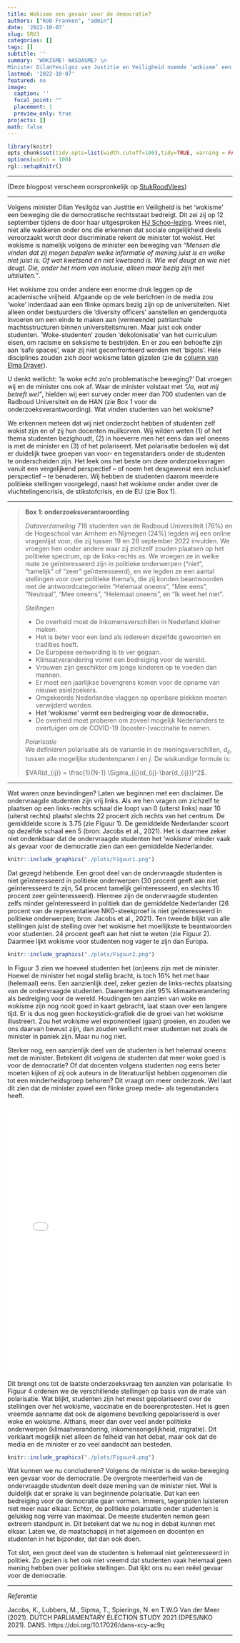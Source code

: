 ```yaml
---
title: Wokisme een gevaar voor de democratie?
authors: ["Rob Franken", "admin"]
date: '2022-10-07'
slug: SRV3
categories: []
tags: []
subtitle: ''
summary: 'WOKISME! WASDASME? \n
Minister DilanYesilgoz van Justitie en Veiligheid noemde ‘wokisme’ een bedreiging voor de democratie? Ons onderzoek laat zien dat een grote groep studenten van de Radboud Universiteit het met haar/hen eens is. Houdingen over wokisme leggen bovendien een sterke mate van polarisatie bloot. Toch, het echte gevaar voor de democratie is dat studenten maar amper geïnteresseerd zijn in politiek. Lees verder voor meer nuance ...'
lastmod: '2022-10-07'
featured: no
image: 
  caption: ''
  focal_point: ""
  placement: 1
  preview_only: true
projects: []
math: false
---
```



   
```r
library(knitr)
opts_chunk$set(tidy.opts=list(width.cutoff=100),tidy=TRUE, warning = FALSE, message = FALSE,comment = "#>", cache=TRUE, class.source=c("test"), class.output=c("test2"), echo=FALSE)
options(width = 100)
rgl::setupKnitr()
```


----

(Deze blogpost verscheen oorspronkelijk op [StukRoodVlees](https://stukroodvlees.nl/vinden-studenten-wokisme-een-gevaar-voor-de-democratie/))

---  



Volgens minister Dilan Yesilgöz van Justitie en Veiligheid is het ‘wokisme’ een beweging die de democratische rechtsstaat bedreigt. Dit zei zij op 12 september tijdens de door haar uitgesproken [HJ Schoo-lezing](https://www.vvd.nl/hj-schoo-lezing-door-dilan-yesilgoz-zegerius/). Vrees niet, niet alle wakkeren onder ons die erkennen dat sociale ongelijkheid deels veroorzaakt wordt door discriminatie rekent de minister tot wokist. Het wokisme is namelijk volgens de minister een beweging van *“Mensen die vinden dat zij mogen bepalen welke informatie of mening juist is en welke niet juist is. Of wat kwetsend en niet kwetsend is. Wie wel deugt en wie niet deugt. Die, onder het mom van inclusie, alleen maar bezig zijn met uitsluiten.”*.  

Het wokisme zou onder andere een enorme druk leggen op de academische vrijheid. Afgaande op de vele berichten in de media zou ‘woke’ inderdaad aan een flinke opmars bezig zijn op de universiteiten. Niet alleen onder bestuurders die ‘diversity officers’ aanstellen en genderquota invoeren om een einde te maken aan (vermeende) patriarchale machtsstructuren binnen universiteitsmuren. Maar juist ook onder studenten. ‘Woke-studenten’ zouden ‘dekolonisatie’ van het curriculum eisen, om racisme en seksisme te bestrijden. En er zou een behoefte zijn aan ‘safe spaces’, waar zij niet geconfronteerd worden met ‘bigots’. Hele disciplines zouden zich door wokisme laten gijzelen (zie de [column van Elma Drayer](https://www.volkskrant.nl/columns-opinie/waarom-geheimzinnig-doen-over-de-culturele-gijzeling-door-het-wokisme~b047aae6/)).  

U denkt wellicht: ‘Is woke echt zo’n problematische beweging?’ Dat vroegen wij en de minister ons ook af. Waar de minister volstaat met *“Ja, wat mij betreft wel”*, hielden wij een survey onder meer dan 700 studenten van de Radboud Universiteit en de HAN (zie Box 1 voor de onderzoeksverantwoording). Wat vinden studenten van het wokisme?  

We erkennen meteen dat wij niet onderzocht hebben of studenten zelf wokist zijn en of zij hun docenten muilkorven. Wij wilden weten (1) of het thema studenten bezighoudt, (2) in hoeverre men het eens dan wel oneens is met de minister en (3) of het polariseert. Met polarisatie bedoelen wij dat er duidelijk twee groepen van voor- en tegenstanders onder de studenten te onderscheiden zijn. Het leek ons het beste om deze onderzoeksvragen vanuit een vergelijkend perspectief – of noem het desgewenst een inclusief perspectief – te benaderen. Wij hebben de studenten daarom meerdere politieke stellingen voorgelegd, naast het wokisme onder ander over de vluchtelingencrisis, de stikstofcrisis, en de EU (zie Box 1).   

---  

> **Box 1: onderzoeksverantwoording**
>
> *Dataverzameling* 
718 studenten van de Radboud Universiteit (76%) en de Hogeschool van Arnhem en Nijmegen (24%) legden wij een online vragenlijst voor, die zij tussen 19 en 28 september 2022 invulden. We vroegen hen onder andere waar zij zichzelf zouden plaatsen op het politieke spectrum, op de links-rechts as. We vroegen ze in welke mate ze geïnteresseerd zijn in politieke onderwerpen (“niet”, “tamelijk” of “zeer” geïnteresseerd), en we legden ze een aantal stellingen voor over politieke thema’s, die zij konden beantwoorden met de antwoordcategorieën “Helemaal oneens”, “Mee eens”, “Neutraal”, “Mee oneens”, “Helemaal oneens”, en “Ik weet het niet”. 
>
> *Stellingen* 
> 
* De overheid moet de inkomensverschillen in Nederland kleiner maken.  
* Het is beter voor een land als iedereen dezelfde gewoonten en tradities heeft.  
* De Europese eenwording is te ver gegaan.  
* Klimaatverandering vormt een bedreiging voor de wereld.  
* Vrouwen zijn geschikter om jonge kinderen op te voeden dan mannen.
* Er moet een jaarlijkse bovengrens komen voor de opname van nieuwe asielzoekers.  
* Omgekeerde Nederlandse vlaggen op openbare plekken moeten verwijderd worden. 
* **Het ‘wokisme’ vormt een bedreiging voor de democratie.**  
* De overheid moet proberen om zoveel mogelijk Nederlanders te overtuigen om de COVID-19 (booster-)vaccinatie te nemen.  
>
> *Polarisatie*   
> We definiëren polarisatie als de variantie in de meningsverschillen, $d_{ij}$, tussen alle mogelijke studentenparen *i* en *j*. De wiskundige formule is:  
>
> $VAR(d_{ij}) = \frac{1}{N-1} \Sigma_{ij}(d_{ij}-\bar{d_{ij}})^2$.
 
---  


Wat waren onze bevindingen? Laten we beginnen met een disclaimer. De ondervraagde studenten zijn vrij links. Als we hen vragen om zichzelf te plaatsen op een links-rechts schaal die loopt van 0 (uiterst links) naar 10 (uiterst rechts) plaatst slechts 22 procent zich rechts van het centrum. De gemiddelde score is 3.75 (zie Figuur 1). De gemiddelde Nederlander scoort op dezelfde schaal een 5 (bron: Jacobs et al., 2021). Het is daarmee zeker niet ondenkbaar dat de ondervraagde studenten het ‘wokisme’ minder vaak als gevaar voor de democratie zien dan een gemiddelde Nederlander.  

```r
knitr::include_graphics("./plots/Figuur1.png")
```



Dat gezegd hebbende. Een groot deel van de ondervraagde studenten is niet geïnteresseerd in politieke onderwerpen (30 procent geeft aan niet geïnteresseerd te zijn, 54 procent tamelijk geïnteresseerd, en slechts 16 procent zeer geïnteresseerd). Hiermee zijn de ondervraagde studenten zelfs minder geïnteresseerd in politiek dan de gemiddelde Nederlander (26 procent van de representatieve NKO-steekproef is niet geïnteresseerd in politieke onderwerpen; bron: Jacobs et al., 2021). Ten tweede blijkt van alle stellingen juist de stelling over het wokisme het moeilijkste te beantwoorden voor studenten. 24 procent geeft aan het niet te weten (zie Figuur 2). Daarmee lijkt wokisme voor studenten nog vager te zijn dan Europa.  

```r
knitr::include_graphics("./plots/Figuur2.png")
```


In Figuur 3 zien we hoeveel studenten het (on)eens zijn met de minister. Hoewel de minister het nogal stellig bracht, is toch 16% het met haar (helemaal) eens. Een aanzienlijk deel, zeker gezien de links-rechts plaatsing van de ondervraagde studenten. Daarentegen ziet 95% klimaatverandering als bedreiging voor de wereld. Houdingen ten aanzien van woke en wokisme zijn nog nooit goed in kaart gebracht, laat staan over een langere tijd. Er is dus nog geen hockeystick-grafiek die de groei van het wokisme illustreert. Zou het wokisme wel exponentieel (gaan) groeien, en zouden we ons daarvan bewust zijn, dan zouden wellicht meer studenten net zoals de minister in paniek zijn. Maar nu nog niet.  

Sterker nog, een aanzienlijk deel van de studenten is het helemaal oneens met de minister. Betekent dit volgens de studenten dat meer woke goed is voor de democratie? Of dat docenten volgens studenten nog eens beter moeten kijken of zij ook auteurs in de literatuurlijst hebben opgenomen die tot een minderheidsgroep behoren? Dit vraagt om meer onderzoek. Wel laat dit zien dat de minister zowel een flinke groep mede- als tegenstanders heeft.  

<iframe width="100%" height="600" src="./plots/Figuur3.html" frameborder="0" allow="accelerometer; autoplay; clipboard-write; encrypted-media; gyroscope; picture-in-picture" allowfullscreen=TRUE></iframe>
  
  
Dit brengt ons tot de laatste onderzoeksvraag ten aanzien van polarisatie. In Figuur 4 ordenen we de verschillende stellingen op basis van de mate van polarisatie. Wat blijkt, studenten zijn het meest gepolariseerd over de stellingen over het wokisme, vaccinatie en de boerenprotesten. Het is geen vreemde aanname dat ook de algemene bevolking gepolariseerd is over woke en wokisme. Althans, meer dan over veel ander politieke onderwerpen (klimaatverandering, inkomensongelijkheid, migratie). Dit verklaart mogelijk niet alleen de felheid van het debat, maar ook dat de media en de minister er zo veel aandacht aan besteden.  

```r
knitr::include_graphics("./plots/Figuur4.png")
```

Wat kunnen we nu concluderen? Volgens de minister is de woke-beweging een gevaar voor de democratie. De overgrote meerderheid van de ondervraagde studenten deelt deze mening van de minister niet. Wel is duidelijk dat er sprake is van beginnende polarisatie. Dat kan een bedreiging voor de democratie gaan vormen. Immers, tegenpolen luisteren niet meer naar elkaar. Echter, de politieke polarisatie onder studenten is gelukkig nog verre van maximaal. De meeste studenten nemen geen extreem standpunt in. Dit betekent dat we nu nog in debat kunnen met elkaar. Laten we, de maatschappij in het algemeen en docenten en studenten in het bijzonder, dat dan ook doen.  

Tot slot, een groot deel van de studenten is helemaal niet geïnteresseerd in politiek. Zo gezien is het ook niet vreemd dat studenten vaak helemaal geen mening hebben over politieke stellingen. Dat lijkt ons nu een reëel gevaar voor de democratie.  

  
---   

*Referentie* 

Jacobs, K., Lubbers, M., Sipma, T., Spierings, N. en T.W.G Van der Meer (2021). DUTCH PARLIAMENTARY ELECTION STUDY 2021 (DPES/NKO 2021). DANS. https://doi.org/10.17026/dans-xcy-ac9q   


---  



